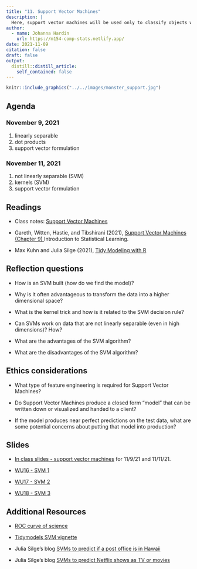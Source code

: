 ```yaml
---
title: "11. Support Vector Machines"
description: |
  Here, support vector machines will be used only to classify objects which can be categorized into one of exactly two classes.  As with other classification and regression methods, support vector machines as a method can be used more generally.  However, we will work to understand the mathematical derivation of the binary-classification SVM. 
author:
  - name: Johanna Hardin
    url: https://m154-comp-stats.netlify.app/  
date: 2021-11-09
citation: false
draft: false
output:
  distill::distill_article:
    self_contained: false
---
```



```r
knitr::include_graphics("../../images/monster_support.jpg")
```

## Agenda <i class="fas fa-calendar-alt" target="_blank"></i>

### November 9, 2021

1. linearly separable
2. dot products
3. support vector formulation

### November 11, 2021

1. not linearly separable (SVM)
2. kernels (SVM)
3. support vector formulation

## Readings <i class="fas fa-book-open"></i> 

* Class notes: <a href = "http://st47s.com/Math154/Notes/class.html#support-vector-machines" target= "_blank">Support Vector Machines</a>

* Gareth, Witten, Hastie, and Tibshirani (2021), <a href = "https://web.stanford.edu/~hastie/ISLR2/ISLRv2_website.pdf" target = "_blank">Support Vector Machines (Chapter 9) </a> Introduction to Statistical Learning.

* Max Kuhn and Julia Silge (2021), <a href = "https://www.tmwr.org/" target = "_blank">Tidy Modeling with R</a>


## Reflection questions <i class="fas fa-lightbulb"></i>

* How is an SVM built (how do we find the model)?

* Why is it often advantageous to transform the data into a higher dimensional space?

* What is the kernel trick and how is it related to the SVM decision rule?

* Can SVMs work on data that are not linearly separable (even in high dimensions)?  How?

* What are the advantages of the SVM algorithm?

* What are the disadvantages of the SVM algorithm?

## Ethics considerations <i class="fas fa-balance-scale"></i> 

* What type of feature engineering is required for Support Vector Machines?

* Do Support Vector Machines produce a closed form "model" that can be written down or visualized and handed to a client?

* If the model produces near perfect predictions on the test data, what are some potential concerns about putting that model into production?

## Slides <i class="fas fa-desktop"></i> 


* <a href = "https://m154-comp-stats.netlify.app/slides/2021-11-09-svm" target = "_blank">In class slides - support vector machines</a> for 11/9/21 and 11/11/21.

* <a href = "https://m154-comp-stats.netlify.app/slides/Math154_WU16_svm1.pdf" target = "_blank">WU16 - SVM 1</a>

* <a href = "https://m154-comp-stats.netlify.app/slides/Math154_WU17_svm2.pdf" target = "_blank">WU17 - SVM 2</a>

* <a href = "https://m154-comp-stats.netlify.app/slides/Math154_WU18_svm3.pdf" target = "_blank">WU18 - SVM 3</a>

## Additional Resources <i class="fas fa-laptop"></i> 

* <a href = "http://simplystatistics.org/2013/08/01/the-roc-curves-of-science/" target = "_blank">ROC curve of science</a>

* <a href = "https://www.tidymodels.org/learn/work/tune-svm/" target = "_blank">Tidymodels SVM vignette</a>

* Julia Silge's blog <a href = "https://juliasilge.com/blog/hawaii-post-offices/" target = "_blank">SVMs to predict if a post office is in Hawaii</a>

* Julia Silge's blog <a href = "https://juliasilge.com/blog/netflix-titles/" target = "_blank">SVMs to predict Netflix shows as TV or movies</a>





